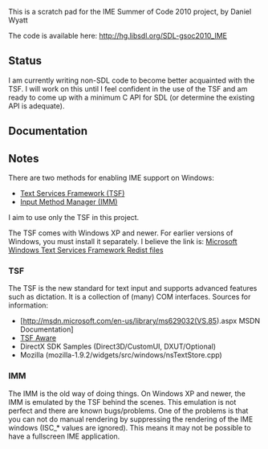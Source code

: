 This is a scratch pad for the IME Summer of Code 2010 project, by Daniel Wyatt

The code is available here:
http://hg.libsdl.org/SDL-gsoc2010_IME


== Status ==
I am currently writing non-SDL code to become better acquainted with the TSF.
I will work on this until I feel confident in the use of the TSF and am ready to come up with a minimum C API for SDL (or determine the existing API is adequate).

== Documentation ==

== Notes ==
There are two methods for enabling IME support on Windows:
* [[#TSF|Text Services Framework (TSF)]]
* [[#IMM|Input Method Manager (IMM)]]

I aim to use only the TSF in this project.

The TSF comes with Windows XP and newer.
For earlier versions of Windows, you must install it separately.
I believe the link is: [http://www.microsoft.com/downloads/details.aspx?FamilyID=b4c50c6e-e9dd-4c58-a886-75bd56985f0f&DisplayLang=en Microsoft Windows Text Services Framework Redist files]

<span id="TSF"></span>
=== TSF ===
The TSF is the new standard for text input and supports advanced features such as dictation. It is a collection of (many) COM interfaces.
Sources for information:
* [http://msdn.microsoft.com/en-us/library/ms629032(VS.85).aspx MSDN Documentation]
* [http://blogs.msdn.com/tsfaware TSF Aware]
* DirectX SDK Samples (Direct3D/CustomUI, DXUT/Optional)
* Mozilla (mozilla-1.9.2/widgets/src/windows/nsTextStore.cpp)

<span id="IMM"></span>
=== IMM ===
The IMM is the old way of doing things. On Windows XP and newer, the IMM is emulated by the TSF behind the scenes. This emulation is not perfect and there are known bugs/problems. One of the problems is that you can not do manual rendering by suppressing the rendering of the IME windows (ISC_* values are ignored). This means it may not be possible to have a fullscreen IME application.
